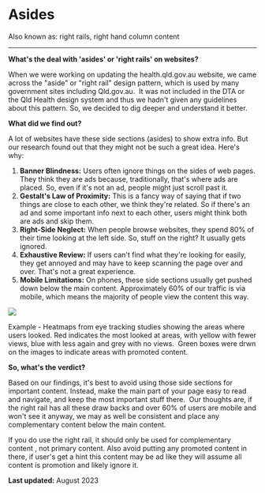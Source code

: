 

<Meta title="0. Exploring our decisions/Asides" />

Asides
======

Also known as: right rails, right hand column content

---

**What's the deal with 'asides' or 'right rails' on websites?**

When we were working on updating the health.qld.gov.au website, we came across the "aside" or "right rail" design pattern, which is used by many government sites including Qld.gov.au.  It was not included in the DTA or the Qld Health design system and thus we hadn't given any guidelines about this pattern. So, we decided to dig deeper and understand it better.

**What did we find out?**

A lot of websites have these side sections (asides) to show extra info. But our research found out that they might not be such a great idea. Here's why:

1.  **Banner Blindness:** Users often ignore things on the sides of web pages. They think they are ads because, traditionally, that's where ads are placed. So, even if it's not an ad, people might just scroll past it.
2.  **Gestalt's Law of Proximity:** This is a fancy way of saying that if two things are close to each other, we think they're related. So if there's an ad and some important info next to each other, users might think both are ads and skip them.
3.  **Right-Side Neglect:** When people browse websites, they spend 80% of their time looking at the left side. So, stuff on the right? It usually gets ignored.
4.  **Exhaustive Review:** If users can't find what they're looking for easily, they get annoyed and may have to keep scanning the page over and over. That's not a great experience.
5.  **Mobile Limitations:** On phones, these side sections usually get pushed down below the main content. Approximately 60% of our traffic is via mobile, which means the majority of people view the content this way.

<img src={Asides} />

Example - Heatmaps from eye tracking studies showing the areas where users looked. Red indicates the most looked at areas, with yellow with fewer views, blue with less again and grey with no views.  Green boxes were drwn on the images to indicate areas with promoted content.

**So, what's the verdict?**

Based on our findings, it's best to avoid using those side sections for important content. Instead, make the main part of your page easy to read and navigate, and keep the most important stuff there.  Our thoughts are, if the right rail has all these draw backs and over 60% of users are mobile and won't see it anyway, we may as well be consistent and place any complementary content below the main content.

If you do use the right rail, it should only be used for complementary content , not primary content. Also avoid putting any promoted content in there, if user's get a hint this content may be ad like they will assume all content is promotion and likely ignore it.

**Last updated:** August 2023
